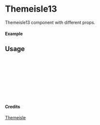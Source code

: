 
<Meta of={Themeisle13} title="Themeisle/Themeisle13" />

# Themeisle13

Themeisle13 component with different props.

#### Example

<Canvas of={Themeisle13.Primary} />

## Usage

```ts
import { Themeisle13 } from "yadl-ui";

const Example = () => {
  return (
      <Themeisle13 />
  );
};

export default Example;
```

#### Credits
[Themeisle](https://themeisle.com/illustrations/)
